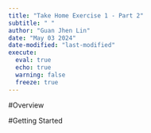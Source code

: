 ```yaml
---
title: "Take Home Exercise 1 - Part 2"
subtitle: " "
author: "Guan Jhen Lin"
date: "May 03 2024"
date-modified: "last-modified"
execute: 
  eval: true
  echo: true
  warning: false
  freeze: true
---
```



#Overview




#Getting Started
